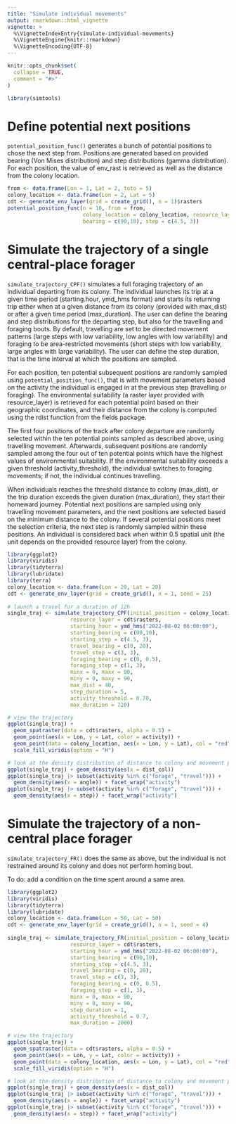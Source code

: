 ```yaml
---
title: "Simulate individual movements"
output: rmarkdown::html_vignette
vignette: >
  %\VignetteIndexEntry{simulate-individual-movements}
  %\VignetteEngine{knitr::rmarkdown}
  %\VignetteEncoding{UTF-8}
---
```


```r
knitr::opts_chunk$set(
  collapse = TRUE,
  comment = "#>"
)
```

```r
library(simtools)
```

<!-- WARNING - This vignette is generated by {fusen} from dev/flat_simulate_mvmt.Rmd: do not edit by hand -->

# Define potential next positions

`potential_position_func()` generates a bunch of potential positions to chose the next step from. Positions are generated based on provided bearing (Von Mises distribution) and step distributions (gamma distribution). For each position, the value of env_rast is retrieved as well as the distance from the colony location. 


```r
from <- data.frame(Lon = 1, Lat = 2, toto = 5)
colony_location <- data.frame(Lon = 2, Lat = 5)
cdt <- generate_env_layer(grid = create_grid(), n = 1)$rasters
potential_position_func(n = 10, from = from, 
                        colony_location = colony_location, resource_layer = cdt, 
                        bearing = c(90,10), step = c(4.5, 3))
```

  

# Simulate the trajectory of a single central-place forager

`simulate_trajectory_CPF()` simulates a full foraging trajectory of an individual departing from its colony. The individual launches its trip at a given time period (starting.hour, ymd_hms format) and starts its returning trip either when at a given distance from its colony (provided with max_dist) or after a given time period (max_duration). The user can define the bearing and step distributions for the departing step, but also for the travelling and foraging bouts. By default, travelling are set to be directed movement patterns (large steps with low variability, low angles with low variability) and foraging to be area-restricted movements (short steps with low variability, large angles with large variability). 
The user can define the step duration, that is the time interval at which the positions are sampled.  

For each position, ten potential subsequent positions are randomly sampled using `potential_position_func()`, that is with movement parameters based on the activity the individual is engaged in at the previous step (travelling or foraging). The environmental suitability (a raster layer provided with resource_layer) is retrieved for each potential point based on their geographic coordinates, and their distance from the colony is computed using the rdist function from the fields package. 

The first four positions of the track after colony departure are randomly selected within the ten potential points sampled as described above, using travelling movement. Afterwards, subsequent positions are randomly sampled among the four out of ten potential points which have the highest values of environmental suitability. If the environmental suitability exceeds a given threshold (activity_threshold), the individual switches to foraging movements; if not, the individual continues travelling.

When individuals reaches the threshold distance to colony (max_dist), or the trip duration exceeds the given duration (max_duration), they start their homeward journey. Potential next positions are sampled using only travelling movement parameters, and the next positions are selected based on the minimum distance to the colony. If several potential positions meet the selection criteria, the next step is randomly sampled within these positions. An individual is considered back when within 0.5 spatial unit (the unit depends on the provided resource layer) from the colony.


  

```r
library(ggplot2)
library(viridis)
library(tidyterra)
library(lubridate)
library(terra)
colony_location <- data.frame(Lon = 20, Lat = 20)
cdt <- generate_env_layer(grid = create_grid(), n = 1, seed = 25)
 
# launch a travel for a duration of 12h
single_traj <- simulate_trajectory_CPF(initial_position = colony_location, 
                    resource_layer = cdt$rasters, 
                    starting_hour = ymd_hms("2022-08-02 06:00:00"), 
                    starting_bearing = c(90,10), 
                    starting_step = c(4.5, 3),
                    travel_bearing = c(0, 20), 
                    travel_step = c(3, 3), 
                    foraging_bearing = c(0, 0.5), 
                    foraging_step = c(1, 3),
                    minx = 0, maxx = 90, 
                    miny = 0, maxy = 90,
                    max_dist = 40,
                    step_duration = 5,
                    activity_threshold = 0.70,
                    max_duration = 720)

# view the trajectory
ggplot(single_traj) +
  geom_spatraster(data = cdt$rasters, alpha = 0.5) + 
  geom_point(aes(x = Lon, y = Lat, color = activity)) +
  geom_point(data = colony_location, aes(x = Lon, y = Lat), col = "red") +
  scale_fill_viridis(option = "H") 

# look at the density distribution of distance to colony and movement parameters
ggplot(single_traj) + geom_density(aes(x = dist_col))
ggplot(single_traj |> subset(activity %in% c("forage", "travel"))) + 
  geom_density(aes(x = angle)) + facet_wrap("activity")
ggplot(single_traj |> subset(activity %in% c("forage", "travel"))) + 
  geom_density(aes(x = step)) + facet_wrap("activity")

```

  

  


# Simulate the trajectory of a non-central place forager

`simulate_trajectory_FR()` does the same as above, but the individual is not restrained around its colony and does not perform homing bout. 

To do: add a condition on the time spent around a same area. 
    

  

```r
library(ggplot2)
library(viridis)
library(tidyterra)
library(lubridate)
colony_location <- data.frame(Lon = 50, Lat = 50)
cdt <- generate_env_layer(grid = create_grid(), n = 1, seed = 4)
    
single_traj <- simulate_trajectory_FR(initial_position = colony_location, 
                    resource_layer = cdt$rasters, 
                    starting_hour = ymd_hms("2022-08-02 06:00:00"),
                    starting_bearing = c(90,10), 
                    starting_step = c(4.5, 3),
                    travel_bearing = c(0, 20), 
                    travel_step = c(3, 3), 
                    foraging_bearing = c(0, 0.5), 
                    foraging_step = c(1, 3),
                    minx = 0, maxx = 90, 
                    miny = 0, maxy = 90,
                    step_duration = 1,
                    activity_threshold = 0.7,
                    max_duration = 2000)

# view the trajectory
ggplot(single_traj) +
  geom_spatraster(data = cdt$rasters, alpha = 0.5) + 
  geom_point(aes(x = Lon, y = Lat, color = activity)) +
  geom_point(data = colony_location, aes(x = Lon, y = Lat), col = "red") +
  scale_fill_viridis(option = "H") 

# look at the density distribution of distance to colony and movement parameters
ggplot(single_traj) + geom_density(aes(x = dist_col))
ggplot(single_traj |> subset(activity %in% c("forage", "travel"))) + 
  geom_density(aes(x = angle)) + facet_wrap("activity")
ggplot(single_traj |> subset(activity %in% c("forage", "travel"))) + 
  geom_density(aes(x = step)) + facet_wrap("activity")


```

  

  





